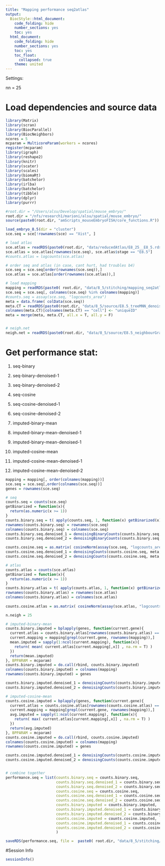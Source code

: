 ```yaml
---
title: "Mapping performance seq2atlas"
output:
  BiocStyle::html_document:
    code_folding: hide
    number_sections: yes
    toc: yes  
  html_document:
    code_folding: hide
    number_sections: yes
    toc: yes
    toc_float:
      collapsed: true
    theme: united
---
```


Settings:

nn = 25

# Load dependencies and source data

```r

library(Matrix)
library(scran)
library(BiocParallel)
library(BiocNeighbors)
ncores = 5
mcparam = MulticoreParam(workers = ncores)
register(mcparam)
library(igraph)
library(reshape2)
library(knitr)
library(scater)
library(scales)
library(biomaRt)
library(batchelor)
library(irlba)
library(batchelor)
library(tibble)
library(dplyr)
library(purrr)

#root.dir = "/Users/alsu/Develop/spatial/mouse_embryo/"
root.dir = "/nfs/research1/marioni/alsu/spatial/mouse_embryo/"
source(paste0(root.dir, "amScripts_mouseEmbryoFISH/core_functions.R"))

load_embryo_8.5(dir = "cluster")
sce.seq = sce[!rownames(sce) == "Xist", ]

# load atlas 
sce.atlas = readRDS(paste0(root.dir, "data/reducedAtlas/E8_25__E8_5.rds"))
sce.atlas = sce.atlas[rownames(sce.seq), sce.atlas$stage == "E8.5"]
#counts.atlas = logcounts(sce.atlas)

# order seq and atlas (in case, cant hurt, had troubles b4)
sce.seq = sce.seq[order(rownames(sce.seq)),]
sce.atlas = sce.atlas[order(rownames(sce.atlas)),]

# load mapping
mapping = readRDS(paste0( root.dir, "data/8_5/stitching/mapping_seq2atlas_embryo1z2.rds"))
sce.seq = sce.seq[, colnames(sce.seq) %in% colnames(mapping)]
#counts.seq = assay(sce.seq, "logcounts_area")
meta = data.frame( colData(sce.seq))
meta.CT = readRDS(paste0(root.dir, "data/8_5/source/E8.5_treeMNN_denoised.Rds"))
colnames(meta.CT)[colnames(meta.CT) == "cell"] <- "uniqueID"
meta = merge(meta, meta.CT, all.x = T, all.y = F)


# neigh.net
neigh.net = readRDS(paste0(root.dir, "data/8_5/source/E8.5_neighbourGraph_1.3.Rds"))

```


# Get performance stat:

1) seq-binary

2) seq-binary-denoised-1

3) seq-binary-denoised-2

4) seq-cosine

5) seq-cosine-denoised-1

6) seq-cosine-denoised-2

7) imputed-binary-mean

8) imputed-binary-mean-denoised-1

9) imputed-binary-mean-denoised-1

10) imputed-cosine-mean

11) imputed-cosine-mean-denoised-1

12) imputed-cosine-mean-denoised-2

```r

mapping = mapping[, order(colnames(mapping))]
sce.seq = sce.seq[,order(colnames(sce.seq))]
genes = rownames(sce.seq)

# seq
counts.seq = counts(sce.seq)
getBinarized = function(x){
  return(as.numeric(x >= 1))  
}
counts.binary.seq = t( apply(counts.seq, 1, function(x) getBinarized(x)) )
rownames(counts.binary.seq) = rownames(sce.seq)
colnames(counts.binary.seq) = colnames(sce.seq)
counts.binary.seq.denoised_1 = denoisingBinaryCounts(counts.binary.seq, meta, neigh.net, 1, mcparam)
counts.binary.seq.denoised_2 = denoisingBinaryCounts(counts.binary.seq, meta, neigh.net, 2, mcparam)

counts.cosine.seq = as.matrix( cosineNorm(assay(sce.seq, "logcounts_area")) )
counts.cosine.seq.denoised_1 = denoisingCounts(counts.cosine.seq, meta, neigh.net, 1, "median", mcparam)
counts.cosine.seq.denoised_2 = denoisingCounts(counts.cosine.seq, meta, neigh.net, 2, "median", mcparam)

# atlas
counts.atlas = counts(sce.atlas)
getBinarized = function(x){
  return(as.numeric(x >= 1))  
}
counts.binary.atlas = t( apply(counts.atlas, 1, function(x) getBinarized(x)) )
rownames(counts.binary.atlas) = rownames(sce.atlas)
colnames(counts.binary.atlas) = colnames(sce.atlas)
  
counts.cosine.atlas = as.matrix( cosineNorm(assay(sce.atlas, "logcounts")) )

n.neigh = 25

# imputed-binary-mean
counts.binary.imputed = bplapply(genes, function(current.gene){
  current.atlas = counts.binary.atlas[rownames(counts.binary.atlas) == current.gene,]
  current.mapping = mapping[grepl(current.gene, rownames(mapping)),]
  mean.imputed = sapply(1:ncol(current.mapping), function(x){
    return( mean( current.atlas[current.mapping[,x]] , na.rm = T) )
  })
  return(mean.imputed)
}, BPPARAM = mcparam)
counts.binary.imputed = do.call(rbind, counts.binary.imputed)
colnames(counts.binary.imputed) = colnames(mapping)
rownames(counts.binary.imputed) = genes

counts.binary.imputed.denoised_1 = denoisingCounts(counts.binary.imputed, meta, neigh.net, 1, "mean", mcparam)
counts.binary.imputed.denoised_2 = denoisingCounts(counts.binary.imputed, meta, neigh.net, 2, "mean", mcparam)

# imputed-cosine-mean
counts.cosine.imputed = bplapply(genes, function(current.gene){
  current.atlas = counts.cosine.atlas[rownames(counts.cosine.atlas) == current.gene,]
  current.mapping = mapping[grepl(current.gene, rownames(mapping)),]
  avg.imputed = sapply(1:ncol(current.mapping), function(x){
    return( max( current.atlas[current.mapping[,x]] , na.rm = T) )
  })
  return(avg.imputed)
}, BPPARAM = mcparam)
counts.cosine.imputed = do.call(rbind, counts.cosine.imputed)
colnames(counts.cosine.imputed) = colnames(mapping)
rownames(counts.cosine.imputed) = genes

counts.cosine.imputed.denoised_1 = denoisingCounts(counts.cosine.imputed, meta, neigh.net, 1, "median", mcparam)
counts.cosine.imputed.denoised_2 = denoisingCounts(counts.cosine.imputed, meta, neigh.net, 2, "median", mcparam)


# combine together
performance.seq = list(counts.binary.seq = counts.binary.seq,
                       counts.binary.seq.denoised_1 = counts.binary.seq.denoised_1,
                       counts.binary.seq.denoised_2 = counts.binary.seq.denoised_2, 
                       counts.cosine.seq = counts.cosine.seq,
                       counts.cosine.seq.denoised_1 = counts.cosine.seq.denoised_1,
                       counts.cosine.seq.denoised_2 = counts.cosine.seq.denoised_2,
                       counts.binary.imputed = counts.binary.imputed,
                       counts.binary.imputed.denoised_1 = counts.binary.imputed.denoised_1,
                       counts.binary.imputed.denoised_2 = counts.binary.imputed.denoised_2,
                       counts.cosine.imputed = counts.cosine.imputed,
                       counts.cosine.imputed.denoised_1 = counts.cosine.imputed.denoised_1,
                       counts.cosine.imputed.denoised_2 = counts.cosine.imputed.denoised_2
                       )

saveRDS(performance.seq, file =  paste0( root.dir, "data/8_5/stitching/performance_binary_seq2atlas_embryo1z2.rds"))

```


#Session Info

```r

sessionInfo()

```
